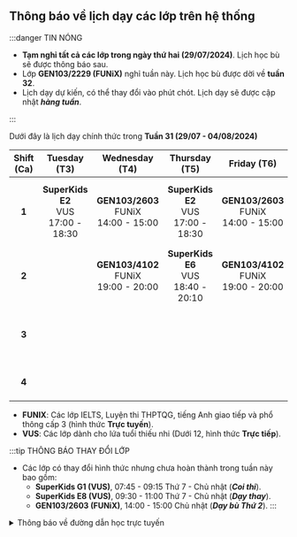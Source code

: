 ## Thông báo về lịch dạy các lớp trên hệ thống

:::danger TIN NÓNG

- **Tạm nghỉ tất cả các lớp trong ngày thứ hai (29/07/2024)**. Lịch học bù sẽ được thông báo sau.
- Lớp **GEN103/2229 (FUNiX)** nghỉ tuần này. Lịch học bù được dời về **tuần 32**.
- Lịch dạy dự kiến, có thể thay đổi vào phút chót. Lịch dạy sẽ được cập nhật **_hàng tuần_**.

:::

Dưới đây là lịch dạy chính thức trong **Tuần 31 (29/07 - 04/08/2024)**

| **Shift (Ca)** |              **Tuesday (T3)**               |             **Wednesday (T4)**               |             **Thursday (T5)**               |               **Friday (T6)**                |                   **Saturday (T7)**                    |                    **Sunday (CN)**                     |
|:--------------:|:-------------------------------------------:|:--------------------------------------------:|:-------------------------------------------:|:--------------------------------------------:|:------------------------------------------------------:|:------------------------------------------------------:|
|      **1**     | **SuperKids E2** <br/>VUS<br/>17:00 - 18:30 | **GEN103/2603** <br/>FUNiX<br/>14:00 - 15:00 | **SuperKids E2** <br/>VUS<br/>17:00 - 18:30 | **GEN103/2603** <br/>FUNiX<br/>14:00 - 15:00 | **SuperKids G1** <br/>**Exam** - VUS<br/>07:45 - 09:15 | **SuperKids G1** <br/>**Exam** - VUS<br/>07:45 - 09:15 |
|      **2**     |                                             | **GEN103/4102** <br/>FUNiX<br/>19:00 - 20:00 | **SuperKids E6** <br/>VUS<br/>18:40 - 20:10 | **GEN103/4102** <br/>FUNiX<br/>19:00 - 20:00 |       **SuperKids E8** <br/>VUS<br/>09:30 - 11:00      |       **SuperKids E8** <br/>VUS<br/>09:30 - 11:00      |
|      **3**     |                                             |                                              |                                             |                                              |       **SuperKids E3** <br/>VUS<br/>16:10 - 17:40      |      **GEN103/2603** <br/>FUNiX<br/>14:00 - 15:00      |
|      **4**     |                                             |                                              |                                             |                                              |                                                        |       **SuperKids E3** <br/>VUS<br/>16:10 - 17:40      |

- **FUNIX**: Các lớp IELTS, Luyện thi THPTQG, tiếng Anh giao tiếp và phổ thông cấp 3 (hình thức **Trực tuyến**).
- **VUS**: Các lớp dành cho lứa tuổi thiếu nhi (Dưới 12, hình thức **Trực tiếp**).

:::tip THÔNG BÁO THAY ĐỔI LỚP

- Các lớp có thay đổi hình thức nhưng chưa hoàn thành trong tuần này bao gồm:
    - **SuperKids G1 (VUS)**, 07:45 - 09:15 Thứ 7 - Chủ nhật (**_Coi thi_**).
    - **SuperKids E8 (VUS)**, 09:30 - 11:00 Thứ 7 - Chủ nhật (**_Dạy thay_**).
    - **GEN103/2603 (FUNiX)**, 14:00 - 15:00 Chủ nhật (**_Dạy bù Thứ 2_**).
:::

<details>
<summary>Thông báo về đường dẫn học trực tuyến</summary>
<div>

**_Việc học trực tuyến sẽ được thực hiện qua hạ tầng online. Đường dẫn sẽ được cung cấp trong quá trình học. Người học
cũng có thể theo dõi các video bài giảng qua YouTube ở hai đường dẫn phía dưới._**

**_Trân trọng cảm ơn._**

</div>
</details>

